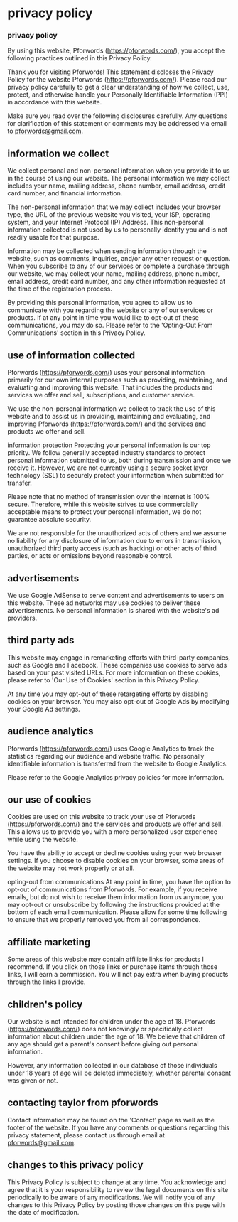 # privacy policy

### privacy policy

By using this website, Pforwords (https://pforwords.com/), you accept the following practices outlined in this Privacy Policy.

Thank you for visiting Pforwords! This statement discloses the Privacy Policy for the website Pforwords (https://pforwords.com/). Please read our privacy policy carefully to get a clear understanding of how we collect, use, protect, and otherwise handle your Personally Identifiable Information (PPI) in accordance with this website.

Make sure you read over the following disclosures carefully. Any questions for clarification of this statement or comments may be addressed via email to pforwords@gmail.com.

## information we collect

We collect personal and non-personal information when you provide it to us in the course of using our website. The personal information we may collect includes your name, mailing address, phone number, email address, credit card number, and financial information.

The non-personal information that we may collect includes your browser type, the URL of the previous website you visited, your ISP, operating system, and your Internet Protocol (IP) Address. This non-personal information collected is not used by us to personally identify you and is not readily usable for that purpose.

Information may be collected when sending information through the website, such as comments, inquiries, and/or any other request or question. When you subscribe to any of our services or complete a purchase through our website, we may collect your name, mailing address, phone number, email address, credit card number, and any other information requested at the time of the registration process.

By providing this personal information, you agree to allow us to communicate with you regarding the website or any of our services or products. If at any point in time you would like to opt-out of these communications, you may do so. Please refer to the 'Opting-Out From Communications' section in this Privacy Policy.

## use of information collected

Pforwords (https://pforwords.com/) uses your personal information primarily for our own internal purposes such as providing, maintaining, and evaluating and improving this website. That includes the products and services we offer and sell, subscriptions, and customer service.

We use the non-personal information we collect to track the use of this website and to assist us in providing, maintaining and evaluating, and improving Pforwords (https://pforwords.com/) and the services and products we offer and sell.

information protection
Protecting your personal information is our top priority. We follow generally accepted industry standards to protect personal information submitted to us, both during transmission and once we receive it. However, we are not currently using a secure socket layer technology (SSL) to securely protect your information when submitted for transfer.

Please note that no method of transmission over the Internet is 100% secure. Therefore, while this website strives to use commercially acceptable means to protect your personal information, we do not guarantee absolute security.

We are not responsible for the unauthorized acts of others and we assume no liability for any disclosure of information due to errors in transmission, unauthorized third party access (such as hacking) or other acts of third parties, or acts or omissions beyond reasonable control.

## advertisements

We use Google AdSense to serve content and advertisements to users on this website. These ad networks may use cookies to deliver these advertisements. No personal information is shared with the website's ad providers.

## third party ads

This website may engage in remarketing efforts with third-party companies, such as Google and Facebook. These companies use cookies to serve ads based on your past visited URLs. For more information on these cookies, please refer to 'Our Use of Cookies' section in this Privacy Policy.

At any time you may opt-out of these retargeting efforts by disabling cookies on your browser. You may also opt-out of Google Ads by modifying your Google Ad settings.

## audience analytics

Pforwords (https://pforwords.com/) uses Google Analytics to track the statistics regarding our audience and website traffic. No personally identifiable information is transferred from the website to Google Analytics.

Please refer to the Google Analytics privacy policies for more information.

## our use of cookies

Cookies are used on this website to track your use of Pforwords (https://pforwords.com/) and the services and products we offer and sell. This allows us to provide you with a more personalized user experience while using the website.

You have the ability to accept or decline cookies using your web browser settings. If you choose to disable cookies on your browser, some areas of the website may not work properly or at all.

opting-out from communications
At any point in time, you have the option to opt-out of communications from Pforwords. For example, if you receive emails, but do not wish to receive them information from us anymore, you may opt-out or unsubscribe by following the instructions provided at the bottom of each email communication. Please allow for some time following to ensure that we properly removed you from all correspondence.

## affiliate marketing

Some areas of this website may contain affiliate links for products I recommend. If you click on those links or purchase items through those links, I will earn a commission. You will not pay extra when buying products through the links I provide.

## children's policy

Our website is not intended for children under the age of 18. Pforwords (https://pforwords.com/) does not knowingly or specifically collect information about children under the age of 18. We believe that children of any age should get a parent's consent before giving out personal information.

However, any information collected in our database of those individuals under 18 years of age will be deleted immediately, whether parental consent was given or not.

## contacting taylor from pforwords

Contact information may be found on the 'Contact' page as well as the footer of the website. If you have any comments or questions regarding this privacy statement, please contact us through email at pforwords@gmail.com.

## changes to this privacy policy

This Privacy Policy is subject to change at any time. You acknowledge and agree that it is your responsibility to review the legal documents on this site periodically to be aware of any modifications. We will notify you of any changes to this Privacy Policy by posting those changes on this page with the date of modification.
